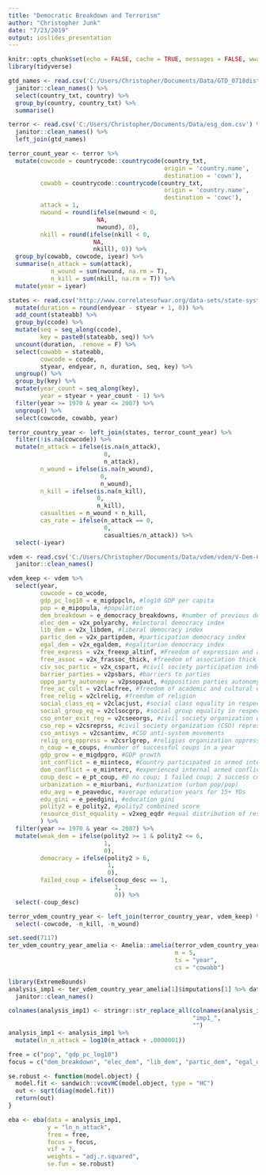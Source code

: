 ```yaml
---
title: "Democratic Breakdown and Terrorism"
author: "Christopher Junk"
date: "7/23/2019"
output: ioslides_presentation
---
```


```r
knitr::opts_chunk$set(echo = FALSE, cache = TRUE, messages = FALSE, wwarning = FALSE)
library(tidyverse)
```

```r
gtd_names <- read.csv('C:/Users/Christopher/Documents/Data/GTD_0718dist/gtd_all_1970-2017.csv') %>% 
  janitor::clean_names() %>% 
  select(country_txt, country) %>% 
  group_by(country, country_txt) %>% 
  summarise()

terror <- read.csv('C:/Users/Christopher/Documents/Data/esg_dom.csv') %>% 
  janitor::clean_names() %>% 
  left_join(gtd_names)
```

```r
terror_count_year <- terror %>% 
  mutate(cowcode = countrycode::countrycode(country_txt, 
                                            origin = 'country.name', 
                                            destination = 'cown'),
         cowabb = countrycode::countrycode(country_txt, 
                                            origin = 'country.name', 
                                            destination = 'cowc'),
         attack = 1, 
         nwound = round(ifelse(nwound < 0, 
                         NA, 
                         nwound), 0), 
         nkill = round(ifelse(nkill < 0, 
                        NA, 
                        nkill), 0)) %>% 
  group_by(cowabb, cowcode, iyear) %>% 
  summarise(n_attack = sum(attack), 
            n_wound = sum(nwound, na.rm = T), 
            n_kill = sum(nkill, na.rm = T)) %>% 
  mutate(year = iyear)
```

```r
states <- read.csv('http://www.correlatesofwar.org/data-sets/state-system-membership/states2016/at_download/file') %>% 
  mutate(duration = round(endyear - styear + 1, 0)) %>% 
  add_count(stateabb) %>% 
  group_by(ccode) %>% 
  mutate(seq = seq_along(ccode), 
         key = paste0(stateabb, seq)) %>% 
  uncount(duration, .remove = F) %>% 
  select(cowabb = stateabb,
         cowcode = ccode,
         styear, endyear, n, duration, seq, key) %>% 
  ungroup() %>% 
  group_by(key) %>% 
  mutate(year_count = seq_along(key),
         year = styear + year_count - 1) %>% 
  filter(year >= 1970 & year <= 2007) %>% 
  ungroup() %>% 
  select(cowcode, cowabb, year)
```

```r
terror_country_year <- left_join(states, terror_count_year) %>% 
  filter(!is.na(cowcode)) %>% 
  mutate(n_attack = ifelse(is.na(n_attack), 
                           0, 
                           n_attack), 
         n_wound = ifelse(is.na(n_wound), 
                          0, 
                          n_wound), 
         n_kill = ifelse(is.na(n_kill), 
                         0,
                         n_kill), 
         casualties = n_wound + n_kill, 
         cas_rate = ifelse(n_attack == 0, 
                           0, 
                           casualties/n_attack)) %>% 
  select(-iyear)
```


```r
vdem <- read.csv('C:/Users/Christopher/Documents/Data/vdem/vdem/V-Dem-CY-Full+Others-v9.csv') %>% 
  janitor::clean_names()
```

```r
vdem_keep <- vdem %>% 
  select(year, 
         cowcode = co_wcode, 
         gdp_pc_log10 = e_migdppcln, #log10 GDP per capita 
         pop = e_mipopula, #population
         dem_breakdown = e_democracy_breakdowns, #number of previous democratic breakdowns 
         elec_dem = v2x_polyarchy, #electoral democracy index
         lib_dem = v2x_libdem, #liberal democracy index 
         partic_dem = v2x_partipdem, #participation democracy index
         egal_dem = v2x_egaldem, #egalitarian democracy index
         free_express = v2x_freexp_altinf, #Freedom of expression and alternative sources of information index
         free_assoc = v2x_frassoc_thick, #freedom of association thick index 
         civ_soc_partic = v2x_cspart, #civil society participation index
         barrier_parties = v2psbars, #barriers to parties
         oppo_party_autonomy = v2psoppaut, #opposition parties autonomy
         free_ac_cult = v2clacfree, #freedom of academic and cultural expression
         free_relig = v2clrelig, #freedom of religion 
         social_class_eq = v2clacjust, #social class equality in respect for civil liberties 
         social_group_eq = v2clsocgrp, #social group equality in respect for civil liberties
         cso_enter_exit_reg = v2cseeorgs, #civil society organization entry and exit (high values mean no government regulation)
         cso_rep = v2csreprss, #civil society organization (CSO) repression 
         cso_antisys = v2csantimv, #CSO anti-system movements 
         relig_org_oppress = v2csrlgrep, #religios organization oppression 
         n_coup = e_coups, #number of successful coups in a year 
         gdp_grow = e_migdpgro, #GDP growth
         int_conflict = e_miinteco, #Country participated in armed international conflict (war, 1000 deaths)
         dom_conflict = e_miinterc, #experienced internal armed conflict 
         coup_desc = e_pt_coup, #0 no coup; 1 failed coup; 2 success coup 
         urbanization = e_miurbani, #urbanization (urban pop/pop)
         edu_avg = e_peaveduc, #average education years for 15+ YOs
         edu_gini = e_peedgini, #education gini 
         polity2 = e_polity2, #polity2 combnined score 
         resource_dist_equality = v2xeg_eqdr #equal distribution of resources 
         ) %>% 
  filter(year >= 1970 & year <= 2007) %>% 
  mutate(weak_dem = ifelse(polity2 >= 1 & polity2 <= 6, 
                           1, 
                           0),
         democracy = ifelse(polity2 > 6, 
                            1, 
                            0),
         failed_coup = ifelse(coup_desc == 1, 
                              1, 
                              0)) %>% 
  select(-coup_desc)

terror_vdem_country_year <- left_join(terror_country_year, vdem_keep) %>% 
  select(-cowcode, -n_kill, -n_wound)
```

```r
set.seed(7117)
ter_vdem_country_year_amelia <- Amelia::amelia(terror_vdem_country_year,
                                               m = 5,
                                               ts = "year",
                                               cs = "cowabb")
```

```r
library(ExtremeBounds)
analysis_imp1 <- ter_vdem_country_year_amelia[1]$imputations[1] %>% data.frame %>% 
  janitor::clean_names() 

colnames(analysis_imp1) <- stringr::str_replace_all(colnames(analysis_imp1), 
                                                    "imp1_",
                                                    "")
analysis_imp1 <- analysis_imp1 %>% 
  mutate(ln_n_attack = log10(n_attack + .0000001))

free = c("pop", "gdp_pc_log10")
focus = c("dem_breakdown", "elec_dem", "lib_dem", "partic_dem", "egal_dem", "free_express", "free_assoc", "civ_soc_partic", "barrier_parties", "oppo_party_autonomy", "free_ac_cult", "free_relig", "social_class_eq", "social_group_eq", "cso_enter_exit_reg", "cso_rep", "cso_antisys", "relig_org_oppress", "n_coup", "gdp_grow", "int_conflict", "dom_conflict", "urbanization", "edu_avg", "edu_gini", "polity2", "resource_dist_equality", "weak_dem", "democracy", "failed_coup")

se.robust <- function(model.object) {
  model.fit <- sandwich::vcovHC(model.object, type = "HC")
  out <- sqrt(diag(model.fit))
  return(out)
}

eba <- eba(data = analysis_imp1, 
           y = "ln_n_attack", 
           free = free,
           focus = focus, 
           vif = 7, 
           weights = "adj.r.squared", 
           se.fun = se.robust)
```

```r

```

